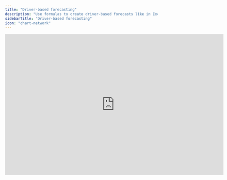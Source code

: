```yaml
---
title: "Driver-based forecasting"
description: "Use formulas to create driver-based forecasts like in Excel"
sidebarTitle: "Driver-based forecasting"
icon: "chart-network"
---
```


<iframe width="720" height="466" src="https://www.loom.com/embed/99717034a3304df8a29cf1bb7221bb42?sid=8ced6ccf-b793-43d5-a367-c51ffcbc603b" frameborder="0" webkitallowfullscreen mozallowfullscreen allowfullscreen />

## Overview

Because of Francis’ flexibility in creating formulas, you can build driver-based forecasts just as you would in Excel or Sheets.

## Basics

In order to create driver-based forecasts, create references to other cells. We recommend placing your drivers/assumptions in a separate sheet to keep your model organized.